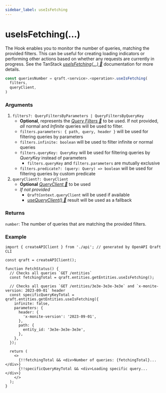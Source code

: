 ```yaml
---
sidebar_label: useIsFetching
---
```


# useIsFetching(...)

The Hook enables you to monitor the number of queries,
matching the provided filters. This can be useful for creating loading indicators
or performing other actions based on whether any requests are currently in progress.
See the TanStack [_useIsFetching(...) 🌴_](https://tanstack.com/query/latest/docs/framework/react/reference/useIsFetching) documentation for more details.

```ts
const queriesNumber = qraft.<service>.<operation>.useIsFetching(
  filters,
  queryClient,
)
```

### Arguments

1. `filters?: QueryFiltersByParameters | QueryFiltersByQueryKey`
   - **Optional**, represents the [_Query Filters 🌴_](https://tanstack.com/query/latest/docs/framework/react/guides/filters#query-filters)
     to be used. If not provided, _all_ normal and _Infinite_ queries will be used to filter.
   - `filters.parameters: { path, query, header }` will be used for filtering queries by parameters
   - `filters.infinite: boolean` will be used to filter infinite or normal queries
   - `filters.queryKey: QueryKey` will be used for filtering queries by _QueryKey_ instead of parameters
     - `filters.queryKey` and `filters.parameters` are mutually exclusive
   - `filters.predicate?: (query: Query) => boolean` will be used for filtering queries by custom predicate
2. `queryClient?: QueryClient`
   - **Optional** [_QueryClient 🌴_](https://tanstack.com/query/latest/docs/reference/QueryClient) to be used
   - _If not provided_
     - `QraftContext.queryClient` will be used if available
     - [_useQueryClient() 🌴_](https://tanstack.com/query/latest/docs/framework/react/reference/useQueryClient)
       result will be used as a fallback

### Returns
`number`: The number of queries that are matching the provided filters.

### Example

```tsx title="src/FetchStatus.tsx"
import { createAPIClient } from './api'; // generated by OpenAPI Qraft CLI

const qraft = createAPIClient();

function FetchStatus() {
  // Checks all queries `GET /entities`
  const fetchingTotal = qraft.entities.getEntities.useIsFetching();

  // Checks all queries `GET /entities/3e3e-3e3e-3e3e` and `x-monite-version: 2023-09-01` header
  const specificQueryKeyTotal = qraft.entities.getEntities.useIsFetching({
    infinite: false,
    parameters: {
      header: {
        'x-monite-version': '2023-09-01',
      },
      path: {
        entity_id: '3e3e-3e3e-3e3e',
      },
    },
  });

  return (
    <>
      {!!fetchingTotal && <div>Number of queries: {fetchingTotal}...</div>}
      {!!specificQueryKeyTotal && <div>Loading specific query...</div>}
    </>
  );
}
```
